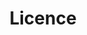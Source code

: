 ---
title: Licence
description: Explore Coolify’s features, integrations, guides, troubleshooting tips, and usage steps.
icon: Scale
---